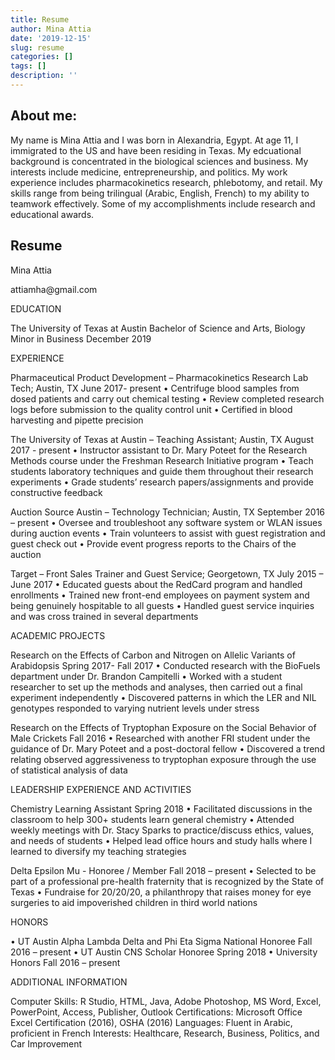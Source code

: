```yaml
---
title: Resume
author: Mina Attia
date: '2019-12-15'
slug: resume
categories: []
tags: []
description: ''
---
```


## About me: 

My name is Mina Attia and I was born in Alexandria, Egypt. At age 11, I immigrated to the US and have been residing in Texas. My edcuational background is concentrated in the biological sciences and business. My interests include medicine, entrepreneurship, and politics. My work experience includes pharmacokinetics research, phlebotomy, and retail. My skills range from being trilingual (Arabic, English, French) to my ability to teamwork effectively. Some of my accomplishments include research  and educational awards.

## Resume

Mina Attia

attiamha@gmail.com

EDUCATION							

The University of Texas at Austin 
Bachelor of Science and Arts, Biology
Minor in Business
December 2019


EXPERIENCE	 													

Pharmaceutical Product Development – Pharmacokinetics Research Lab Tech; Austin, TX June 2017- present 
•	Centrifuge blood samples from dosed patients and carry out chemical testing
•	Review completed research logs before submission to the quality control unit
•	Certified in blood harvesting and pipette precision

The University of Texas at Austin – Teaching Assistant; Austin, TX				      August 2017 - present
•	Instructor assistant to Dr. Mary Poteet for the Research Methods course under the Freshman Research Initiative program
•	Teach students laboratory techniques and guide them throughout their research experiments
•	Grade students’ research papers/assignments and provide constructive feedback

Auction Source Austin – Technology Technician; Austin, TX                     September 2016 – present
•	Oversee and troubleshoot any software system or WLAN issues during auction events
•	Train volunteers to assist with guest registration and guest check out
•	Provide event progress reports to the Chairs of the auction

Target – Front Sales Trainer and Guest Service; Georgetown, TX				            July 2015 – June 2017
•	Educated guests about the RedCard program and handled enrollments
•	Trained new front-end employees on payment system and being genuinely hospitable to all guests
•	 Handled guest service inquiries and was cross trained in several departments

ACADEMIC PROJECTS	 												

Research on the Effects of Carbon and Nitrogen on Allelic Variants of Arabidopsis		                   Spring 2017-  Fall 2017
•	Conducted research with the BioFuels department under Dr. Brandon Campitelli
•	Worked with a student researcher to set up the methods and analyses, then carried out a final experiment independently
•	Discovered patterns in which the LER and NIL genotypes responded to varying nutrient levels under stress

Research on the Effects of Tryptophan Exposure on the Social Behavior of Male Crickets			              Fall 2016
•	Researched with another FRI student under the guidance of Dr. Mary Poteet and a post-doctoral fellow
•	Discovered a trend relating observed aggressiveness to tryptophan exposure through the use of statistical analysis of data

LEADERSHIP EXPERIENCE AND ACTIVITIES				

Chemistry Learning Assistant										         Spring 2018
•	Facilitated discussions in the classroom to help 300+ students learn general chemistry
•	Attended weekly meetings with Dr. Stacy Sparks to practice/discuss ethics, values, and needs of students
•	Helped lead office hours and study halls where I learned to diversify my teaching strategies

Delta Epsilon Mu - Honoree / Member 					            Fall 2018 – present
•	Selected to be part of a professional pre-health fraternity that is recognized by the State of Texas
•	Fundraise for 20/20/20, a philanthropy that raises money for eye surgeries to aid impoverished children in third world nations 

HONORS														

•	UT Austin Alpha Lambda Delta and Phi Eta Sigma National Honoree        Fall 2016 – present
•	UT Austin CNS Scholar Honoree										                       Spring 2018
•	University Honors										                                   Fall 2016 – present
                   
ADDITIONAL INFORMATION												

Computer Skills: R Studio, HTML, Java, Adobe Photoshop, MS Word, Excel, PowerPoint, Access, Publisher, Outlook
Certifications: Microsoft Office Excel Certification (2016), OSHA (2016)
Languages: Fluent in Arabic, proficient in French
Interests: Healthcare, Research, Business, Politics, and Car Improvement

